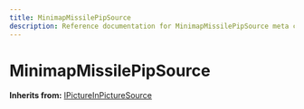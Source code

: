 ```yaml
---
title: MinimapMissilePipSource
description: Reference documentation for MinimapMissilePipSource meta class
---
```



# MinimapMissilePipSource

**Inherits from:** [IPictureInPictureSource](/classes/ipictureinpicturesource)

<ClassDetails file="/db/classes/MinimapMissilePipSource.a9d08197a598.json" />
